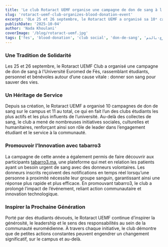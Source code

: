 ```yaml
---
title: 'Le club Rotaract UEMF organise une campagne de don de sang à l’Université Euromed de Fès '
slug: 'rotaract-uemf-club-organizes-blood-donation-event'
excerpt: 'OLe 25 et 26 septembre, le Rotaract UEMF a organisé sa 10ᵉ campagne de don de sang à l’Université Euromed de Fès, rassemblant la communauté autour d’une cause vitale et promouvant tabarro3.ma, la plateforme qui met en relation les patients avec des donneurs à proximité.'
publishDate: '2025-10-04'
author: 'Nada Khoulani'
coverImage: '/blog/rotaract-uemf.jpg'
tags: ['fes', 'blood-donation', 'club social', 'don-de-sang', 'التبرع-بالدم']
---
```


### Une Tradition de Solidarité

Les 25 et 26 septembre, le Rotaract UEMF Club a organisé une campagne de don de sang à l’Université Euromed de Fès, rassemblant étudiants, personnel et bénévoles autour d’une cause vitale : donner son sang pour sauver des vies.

### Un Héritage de Service

Depuis sa création, le Rotaract UEMF a organisé 10 campagnes de don de sang sur le campus et 11 au total, ce qui en fait l’un des clubs étudiants les plus actifs et les plus influents de l’université. Au-delà des collectes de sang, le club a mené de nombreuses initiatives sociales, culturelles et humanitaires, renforçant ainsi son rôle de leader dans l’engagement étudiant et le service à la communauté.

### Promouvoir l’Innovation avec tabarro3

La campagne de cette année a également permis de faire découvrir aux participants [tabarro3.ma](http://tabarro3.ma/), une plateforme qui met en relation les patients ayant un besoin urgent de sang avec des donneurs volontaires. Les donneurs inscrits reçoivent des notifications en temps réel lorsqu’une personne à proximité nécessite leur groupe sanguin, garantissant ainsi une réponse plus rapide et plus efficace. En promouvant tabarro3, le club a prolongé l’impact de l’événement, reliant action communautaire et innovation technologique.

### Inspirer la Prochaine Génération

Porté par des étudiants dévoués, le Rotaract UEMF continue d’inspirer la générosité, le leadership et le sens des responsabilités au sein de la communauté euromédienne. À travers chaque initiative, le club démontre que de petites actions constantes peuvent engendrer un changement significatif, sur le campus et au-delà.
